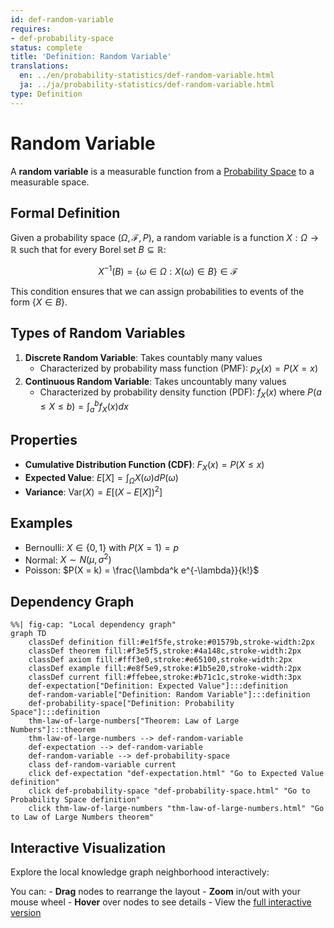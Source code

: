 ```yaml
---
id: def-random-variable
requires:
- def-probability-space
status: complete
title: 'Definition: Random Variable'
translations:
  en: ../en/probability-statistics/def-random-variable.html
  ja: ../ja/probability-statistics/def-random-variable.html
type: Definition
---
```


# Random Variable {#def-random-variable}

A **random variable** is a measurable function from a [Probability Space](def-probability-space.qmd) to a measurable space.

## Formal Definition

Given a probability space $(\Omega, \mathcal{F}, P)$, a random variable is a function $X: \Omega \to \mathbb{R}$ such that for every Borel set $B \subseteq \mathbb{R}$:

$$X^{-1}(B) = \{\omega \in \Omega : X(\omega) \in B\} \in \mathcal{F}$$

This condition ensures that we can assign probabilities to events of the form $\{X \in B\}$.

## Types of Random Variables

1. **Discrete Random Variable**: Takes countably many values
   - Characterized by probability mass function (PMF): $p_X(x) = P(X = x)$

2. **Continuous Random Variable**: Takes uncountably many values
   - Characterized by probability density function (PDF): $f_X(x)$ where $P(a \leq X \leq b) = \int_a^b f_X(x) dx$

## Properties

- **Cumulative Distribution Function (CDF)**: $F_X(x) = P(X \leq x)$
- **Expected Value**: $E[X] = \int_{\Omega} X(\omega) dP(\omega)$
- **Variance**: $\text{Var}(X) = E[(X - E[X])^2]$

## Examples

- Bernoulli: $X \in \{0, 1\}$ with $P(X = 1) = p$
- Normal: $X \sim N(\mu, \sigma^2)$
- Poisson: $P(X = k) = \frac{\lambda^k e^{-\lambda}}{k!}$

## Dependency Graph

```mermaid
%%| fig-cap: "Local dependency graph"
graph TD
    classDef definition fill:#e1f5fe,stroke:#01579b,stroke-width:2px
    classDef theorem fill:#f3e5f5,stroke:#4a148c,stroke-width:2px
    classDef axiom fill:#fff3e0,stroke:#e65100,stroke-width:2px
    classDef example fill:#e8f5e9,stroke:#1b5e20,stroke-width:2px
    classDef current fill:#ffebee,stroke:#b71c1c,stroke-width:3px
    def-expectation["Definition: Expected Value"]:::definition
    def-random-variable["Definition: Random Variable"]:::definition
    def-probability-space["Definition: Probability Space"]:::definition
    thm-law-of-large-numbers["Theorem: Law of Large Numbers"]:::theorem
    thm-law-of-large-numbers --> def-random-variable
    def-expectation --> def-random-variable
    def-random-variable --> def-probability-space
    class def-random-variable current
    click def-expectation "def-expectation.html" "Go to Expected Value definition"
    click def-probability-space "def-probability-space.html" "Go to Probability Space definition"
    click thm-law-of-large-numbers "thm-law-of-large-numbers.html" "Go to Law of Large Numbers theorem"
```

## Interactive Visualization

Explore the local knowledge graph neighborhood interactively:

::: {.graph-viz data-id="def-random-variable" data-width="700" data-height="500"}
:::

You can:
- **Drag** nodes to rearrange the layout
- **Zoom** in/out with your mouse wheel
- **Hover** over nodes to see details
- View the [full interactive version](../../output/interactive/def-random-variable.html){target="_blank"}
